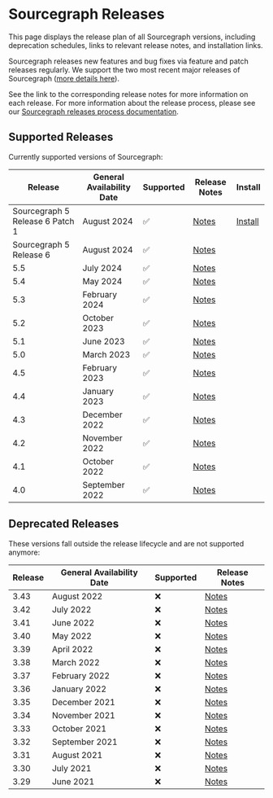# Sourcegraph Releases

<p className="subtitle">This page displays the release plan of all Sourcegraph versions, including deprecation schedules, links to relevant release notes, and installation links.</p>

Sourcegraph releases new features and bug fixes via feature and patch releases regularly. We support the two most recent major releases of Sourcegraph ([more details here](https://www.notion.so/Sourcegraph-Releases-eee2a5384b0a4555adb51b439ddde35f?pvs=21)).

See the link to the corresponding release notes for more information on each release. For more information about the release process, please see our [Sourcegraph releases process documentation](https://www.notion.so/Sourcegraph-Releases-eee2a5384b0a4555adb51b439ddde35f?pvs=21).

<LinkCards>

  <LinkCard href="https://github.com/sourcegraph/sourcegraph/releases/latest" imgSrc="https://sourcegraph.com/.assets/img/sourcegraph-mark.svg" imgAlt="Sourcegraph" title="Get the latest version of Sourcegraph" />

</LinkCards>

## Supported Releases

Currently supported versions of Sourcegraph:

| **Release**                     | **General Availability Date** | **Supported** | **Release Notes**                                        | **Install**                                                                 |
|---------------------------------|-------------------------------|---------------|----------------------------------------------------------|-----------------------------------------------------------------------------|
| Sourcegraph 5 Release 6 Patch 1 | August 2024                   | ✅             | [Notes](https://sourcegraph.com/docs/CHANGELOG#v56185)   | [Install](https://github.com/sourcegraph/sourcegraph/releases/tag/v5.6.185) |
| Sourcegraph 5 Release 6         | August 2024                   | ✅             | [Notes](https://sourcegraph.com/docs/CHANGELOG#v560)     |                                                                             |
| 5.5                             | July 2024                     | ✅             | [Notes](https://sourcegraph.com/docs/CHANGELOG#v553956)  |                                                                             |
| 5.4                             | May 2024                      | ✅             | [Notes](https://sourcegraph.com/docs/CHANGELOG#v547765)  |                                                                             |
| 5.3                             | February 2024                 | ✅             | [Notes](https://sourcegraph.com/docs/CHANGELOG#v5312303) |                                                                             |
| 5.2                             | October 2023                  | ✅             | [Notes](https://sourcegraph.com/docs/CHANGELOG#v527)     |                                                                             |
| 5.1                             | June 2023                     | ✅             | [Notes](https://sourcegraph.com/docs/CHANGELOG#v519)     |                                                                             |
| 5.0                             | March 2023                    | ✅             | [Notes](https://sourcegraph.com/docs/CHANGELOG#v506)     |                                                                             |
| 4.5                             | February 2023                 | ✅             | [Notes](https://sourcegraph.com/docs/CHANGELOG#v451)     |                                                                             |
| 4.4                             | January 2023                  | ✅             | [Notes](https://sourcegraph.com/docs/CHANGELOG#v442)     |                                                                             |
| 4.3                             | December 2022                 | ✅             | [Notes](https://sourcegraph.com/docs/CHANGELOG#v431)     |                                                                             |
| 4.2                             | November 2022                 | ✅             | [Notes](https://sourcegraph.com/docs/CHANGELOG#v421)     |                                                                             |
| 4.1                             | October 2022                  | ✅             | [Notes](https://sourcegraph.com/docs/CHANGELOG#v413)     |                                                                             |
| 4.0                             | September 2022                | ✅             | [Notes](https://sourcegraph.com/docs/CHANGELOG#v401)     |                                                                             |

## Deprecated Releases

These versions fall outside the release lifecycle and are not supported anymore:

| **Release** | **General Availability Date** | **Supported** | **Release Notes**                                                               |
|-------------|-------------------------------|---------------|---------------------------------------------------------------------------------|
| 3.43        | August 2022                   | ❌             | [Notes](https://github.com/sourcegraph/sourcegraph/blob/main/CHANGELOG.md#3432) |
| 3.42        | July 2022                     | ❌             | [Notes](https://github.com/sourcegraph/sourcegraph/blob/main/CHANGELOG.md#3422) |
| 3.41        | June 2022                     | ❌             | [Notes](https://github.com/sourcegraph/sourcegraph/blob/main/CHANGELOG.md#3422) |
| 3.40        | May 2022                      | ❌             | [Notes](https://github.com/sourcegraph/sourcegraph/blob/main/CHANGELOG.md#3402) |
| 3.39        | April 2022                    | ❌             | [Notes](https://github.com/sourcegraph/sourcegraph/blob/main/CHANGELOG.md#3391) |
| 3.38        | March 2022                    | ❌             | [Notes](https://github.com/sourcegraph/sourcegraph/blob/main/CHANGELOG.md#3391) |
| 3.37        | February 2022                 | ❌             | [Notes](https://github.com/sourcegraph/sourcegraph/blob/main/CHANGELOG.md#3391) |
| 3.36        | January 2022                  | ❌             | [Notes](https://github.com/sourcegraph/sourcegraph/blob/main/CHANGELOG.md#3363) |
| 3.35        | December 2021                 | ❌             | [Notes](https://github.com/sourcegraph/sourcegraph/blob/main/CHANGELOG.md#3352) |
| 3.34        | November 2021                 | ❌             | [Notes](https://github.com/sourcegraph/sourcegraph/blob/main/CHANGELOG.md#3352) |
| 3.33        | October 2021                  | ❌             | [Notes](https://github.com/sourcegraph/sourcegraph/blob/main/CHANGELOG.md#3332) |
| 3.32        | September 2021                | ❌             | [Notes](https://github.com/sourcegraph/sourcegraph/blob/main/CHANGELOG.md#3321) |
| 3.31        | August 2021                   | ❌             | [Notes](https://github.com/sourcegraph/sourcegraph/blob/main/CHANGELOG.md#3321) |
| 3.30        | July 2021                     | ❌             | [Notes](https://github.com/sourcegraph/sourcegraph/blob/main/CHANGELOG.md#3321) |
| 3.29        | June 2021                     | ❌             | [Notes](https://github.com/sourcegraph/sourcegraph/blob/main/CHANGELOG.md#3321) |
